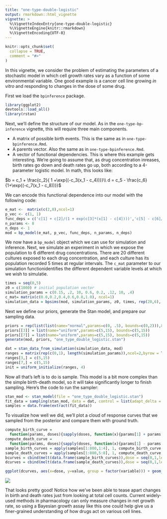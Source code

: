 ```yaml
---
title: "one-type-double-logistic"
output: rmarkdown::html_vignette
vignette: >
  %\VignetteIndexEntry{one-type-double-logistic}
  %\VignetteEngine{knitr::rmarkdown}
  %\VignetteEncoding{UTF-8}
---
```


```r
knitr::opts_chunk$set(
  collapse = TRUE,
  comment = "#>"
)
```

In this vignette, we consider the problem of estimating the parameters of a stochastic model in which cell growth rates vary as a function of some environmental variable. One good example is a cancer cell line growing *in vitro* and responding to changes in the dose of some drug.

First we load the `bpinference` package.

```r
library(ggplot2)
devtools::load_all()
library(rstan)
```

Next, we'll define the structure of our model. As in the `one-type-bp-inference` vignette, this will require three main components.

* A matrix of possible birth events. This is the same as in `one-type-bpinference.Rmd`.
* A parents vector. Also the same as in `one-type-bpinference.Rmd`.
* A vector of functional dependencies. This is where this example gets interesting. We're going to assume that, as drug concentration inreases, birth rates go down and death rates go up, both according to a 4-parameter logistic model. In math, this looks like:

$b = c_1 + \frac{c_2}{ 1 +\exp{(-c_3(x_1 - c_4))}}\\ d = c_5 - \frac{c_6}{1+\exp{(-c_7(x_1 - c_8))}}$

We can encode this functional dependence into our model with the following code:

```r
e_mat <-  matrix(c(2,0),ncol=1)
p_vec <- c(1, 1)
func_deps = c('c[1] + c[2]/(1 + exp(c[3]*(x[1] - c[4])))','c[5] - c[6]/(1 + exp(c[7]*(x[1] - c[8])))') #double logistic functions
n_params <- 8
n_deps <- 1
mod = bp_model(e_mat, p_vec, func_deps, n_params, n_deps)
```

We now have a `bp_model` object which we can use for simulation and inference. Next, we simulate an experiment in which we expose the population to 6 different drug concentrations. There are 20 different cultures exposed to each drug concentration, and each culture has its population recorded 5 times at regular intervals. The `c_mat` parameter to our simulation functionidentifies the different dependent variable levels at which we wish to simulatie. 

```r
times = seq(0,5)
z0 = c(1000) # initial population vector
simulation_params = c(0.15, .2, 10, 0.6, 0.2, .12, 10, .4)
c_mat= matrix(c(0.0,0.2,0.4,0.6,0.8,1.0), ncol=1)
simulation_data = bpsims(mod, simulation_params, z0, times, rep(20,6), c_mat)
```

Next we define our priors, generate the Stan model, and prepare our sampling data.

```r
priors = rep(list(list(name="normal",params=c(0, .5), bounds=c(0,2))),8)
priors[[3]] = list(name="uniform",params=c(5,15), bounds=c(5,15))
priors[[7]] = list(name="uniform",params=c(5,15), bounds=c(5,15))
generate(mod, priors, "one_type_double_logistic.stan")

dat = stan_data_from_simulation(simulation_data, mod)
ranges = matrix(rep(c(0,1), length(simulation_params)),ncol=2,byrow = T)
ranges[3,] = c(5,15)
ranges[7,] = c(5,15)
init = uniform_initialize(ranges, 4)
```

Now all that's left is to do is sample. This model is a bit more complex than the simple birth-death model, so it will take significantly longer to finish sampling. Here's the code to run the sampler:

```r
stan_mod <- stan_model(file = "one_type_double_logistic.stan")
fit_data = sampling(stan_mod, data = dat, control = list(adapt_delta = 0.95), chains = 4, refresh = 1, init =init)
samples = data.frame(extract(fit_data))
```

To visualize how well we did, we'll plot a cloud of response curves that we sampled from the posterior and compare them with ground truth. 
```r
compute_birth_curve = 
  function(params, doses){sapply(doses, function(x){params[1] + params[2]/(1 + exp(params[3]*(x - params[4])))})}
compute_death_curve = 
  function(params, doses){sapply(doses, function(x){params[1] - params[2]/(1 + exp(params[3]*(x - params[4])))})}
sample_birth_curves = apply(samples[1:800,1:4], 1, compute_birth_curve, seq(0,1,length.out = 1000)) 
sample_death_curves = apply(samples[1:800,5:8], 1, compute_death_curve, seq(0,1,length.out = 1000)) 
bcurves = cbind(melt(data.frame(sample_birth_curves)),dose = seq(0,1,length.out = 1000))
dcurves = cbind(melt(data.frame(sample_death_curves)),dose = seq(0,1,length.out = 1000))

ggplot(dcurves, aes(x=dose, y=value, group = factor(variable))) + geom_line(aes(color="estimated death rate"),alpha=.03) + geom_line(data = bcurves,aes(color = "estimated birth rate"), alpha = .03) + ylab("parameter value") + geom_line(data = data.frame(cbind(dose = seq(0,1,length.out = 1000), value = compute_birth_curve(simulation_params[1:4],seq(0,1,length.out = 1000)),variable=1))) + geom_line(data = data.frame(cbind(dose = seq(0,1,length.out = 1000), value = compute_death_curve(simulation_params[5:8],seq(0,1,length.out = 1000)),variable=1))) + guides(colour = guide_legend(override.aes = list(alpha = 1)))
```

![](double_log_inference_plot.png)

That looks pretty good! Notice how we've been able to tease apart changes in birth and death rates just from looking at total cell counts. Current widely-used methods in pharmacology can only measure changes in net growth rate, so using a Bayesian growth assay like this one could help give us a finer-grained understanding of how drugs act on various cell lines.

